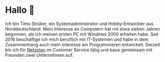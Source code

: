 # Hallo 👋

Ich bin Timo Strüker, ein Systemadministrator und Hobby-Entwickler aus Norddeutschland. Mein Interesse an Computern hat mit etwa sieben Jahren begonnen, als ich meinen ersten PC mit Windows 2000 erhalten habe. Seit 2016 beschäftige ich mich beruflich mit IT-Systemen und habe in dem Zusammenhang auch mein Interesse am Programmieren entwickelt. Derzeit bin ich für [Netzplan](https://www.netzplan.de) im Customer Service tätig und baue gemeinsam mit Freunden zwei Unternehmen auf.